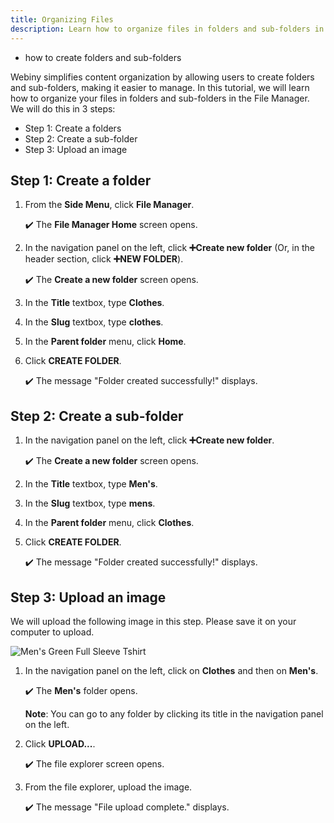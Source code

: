 ```yaml
---
title: Organizing Files
description: Learn how to organize files in folders and sub-folders in File Manager.
---
```



<Alert type="success" title="WHAT YOU'LL LEARN">

- how to create folders and sub-folders

</Alert>


Webiny simplifies content organization by allowing users to create folders and sub-folders, making it easier to manage. In this tutorial, we will learn how to organize your files in folders and sub-folders in the File Manager. We will do this in 3 steps:

- Step 1: Create a folders
- Step 2: Create a sub-folder
- Step 3: Upload an image

## Step 1: Create a folder

1. From the **Side Menu**, click **File Manager**.

    ✔️ The **File Manager Home** screen opens.

2. In the navigation panel on the left, click **➕Create new folder** 
    (Or, in the header section, click **➕NEW FOLDER**).
    
    ✔️ The **Create a new folder** screen opens.

3. In the **Title** textbox, type **Clothes**.

4. In the **Slug** textbox, type **clothes**.

5. In the **Parent folder** menu, click **Home**.

6. Click **CREATE FOLDER**.

    ✔️ The message "Folder created successfully!" displays.


## Step 2: Create a sub-folder

1. In the navigation panel on the left, click **➕Create new folder**.

    ✔️ The **Create a new folder** screen opens.

2. In the **Title** textbox, type **Men's**.

3. In the **Slug** textbox, type **mens**.

4. In the **Parent folder** menu, click **Clothes**.

6. Click **CREATE FOLDER**.

    ✔️ The message "Folder created successfully!" displays.


## Step 3: Upload an image

We will upload the following image in this step. Please save it on your computer to upload.

![Men's Green Full Sleeve Tshirt](./assets/organizing-files/green-mens-full-sleeve-tshirt.png)

1. In the navigation panel on the left, click on **Clothes** and then on **Men's**.

    ✔️ The **Men's** folder opens.

    **Note**: You can go to any folder by clicking its title in the navigation panel on the left.

2. Click **UPLOAD...**.

    ✔️ The file explorer screen opens.

3. From the file explorer, upload the image.

    ✔️ The message "File upload complete." displays.
